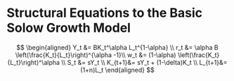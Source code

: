 # Structural Equations to the Basic Solow Growth Model
$$
\begin{aligned}
Y_t &= BK_t^\alpha L_t^{1-\alpha} \\
r_t &= \alpha B \left(\frac{K_t}{L_t}\right)^{\alpha -1}\\
w_t &= (1-\alpha) \left(\frac{K_t}{L_t}\right)^\alpha \\
S_t &= sY_t \\
K_{t+1}&= sY_t + (1-\delta)K_t \\
L_{t+1}&=(1+n)L_t
\end{aligned}
$$


